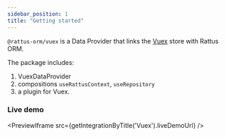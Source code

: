 ```yaml
---
sidebar_position: 1
title: "Getting started"
---
```


`@rattus-orm/vuex` is a Data Provider that links the [Vuex](https://vuex.vuejs.org/) store with Rattus ORM.

The package includes:
1. VuexDataProvider
2. compositions `useRattusContext`, `useRepository`
3. a plugin for Vuex.

### Live demo
<PreviewIframe src={getIntegrationByTitle('Vuex').liveDemoUrl} />
